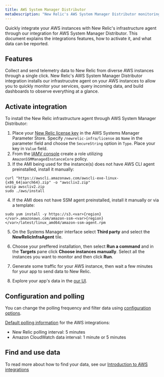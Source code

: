 ```yaml
---
title: AWS System Manager Distributor
metaDescription: "New Relic's AWS System Manager Distributor monitoring integration: what data it reports, and how to enable it."
---
```


Quickly integrate your AWS instances with New Relic's infrastructure agent through our integration for AWS System Manager Distributor. This document explains the integrations features, how to activate it, and what data can be reported.

## Features
Collect and send telemetry data to New Relic from diverse AWS instances through a single click. New Relic's AWS System Manager Distributor integration installs our infrastrucutre agent on your AWS instances to allow you to quickly monitor your services, query incoming data, and build dashboards to observe everything at a glance. 

## Activate integration

To install the New Relic infrastructure agent through AWS System Manager Distributor:

1. Place your [New Relic license key](/docs/apis/intro-apis/new-relic-api-keys/) in the AWS Systems Manager Parameter Store. Specify `/newrelic-infra/license` as `Name` in the parameter field and choose the `SecureString` option in `Type`. Place your key in `Value` field.
2. From the [IAMV console](https://console.aws.amazon.com/iam/home?#/roles) create a role utilizing `AmazonSSMManagedInstanceCore` policy.
3. If the AMI being used for the instance(s) does not have AWS CLI agent preinstalled, install it manually:
  ```
  curl "https://awscli.amazonaws.com/awscli-exe-linux-{x86_64|aarch64}.zip" -o "awscliv2.zip"
  unzip awscliv2.zip
  sudo ./aws/install
  ```
4. If the AMI does not have SSM agent preinstalled, install it manually or via a template:
  ```
  sudo yum install -y https://s3.<var>{region}</var>.amazonaws.com/amazon-ssm-<var>{region}</var>/latest/linux_amd64/amazon-ssm-agent.rpm
  ```
5. On the Systems Manager interface select **Third party** and select the **NewRelicInfraAgent** tile.
6. Choose your preffered installation, then select **Run a command** and in the **Targets** pane click **Choose instances manually**. Select all the instances you want to monitor and then click **Run**.

1. Generate some traffic for your AWS instance, then wait a few minutes for your app to send data to New Relic.
2. Explore your app's data in the [our UI](one.newrelic.com).

## Configuration and polling 

You can change the polling frequency and filter data using [configuration options](/docs/integrations/new-relic-integrations/getting-started/configure-polling-frequency-data-collection-cloud-integrations).

[Default polling information](/docs/infrastructure/amazon-integrations/aws-integrations-list/aws-polling-intervals-infrastructure-integrations) for the AWS integrations:
- New Relic polling interval: 5 minutes
- Amazon CloudWatch data interval: 1 minute or 5 minutes


## Find and use data
To read more about how to find your data, see our [Introduction to AWS integrations](/docs/infrastructure/amazon-integrations/get-started/introduction-aws-integrations/#insights)

